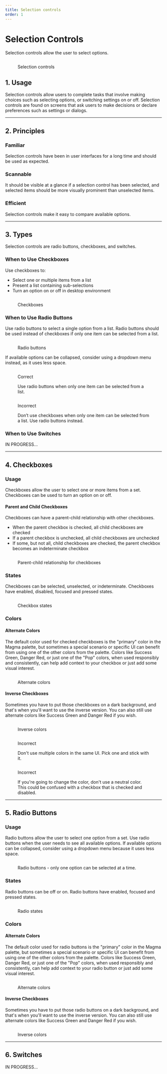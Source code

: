 ```yaml
---
title: Selection controls
order: 1
---
```



# Selection Controls
Selection controls allow the user to select options.

<figure>
  <div class="image-container">
    <img src="../../images/selection-controls/Selection-controls.png" alt="" />
  </div>
  <figcaption>
    <p>Selection controls</p>
  </figcaption>
</figure>

## 1. Usage
Selection controls allow users to complete tasks that involve making choices such as selecting options, or switching settings on or off. Selection controls are found on screens that ask users to make decisions or declare preferences such as settings or dialogs.

<hr class="article-divider" />

## 2. Principles
### Familiar
Selection controls have been in user interfaces for a long time and should be used as expected.
### Scannable
It should be visible at a glance if a selection control has been selected, and selected items should be more visually prominent than unselected items.
### Efficient
Selection controls make it easy to compare available options.

<hr class="article-divider" />

## 3. Types
Selection controls are radio buttons, checkboxes, and switches.

### When to Use Checkboxes
Use checkboxes to:
* Select one or multiple items from a list
* Present a list containing sub-selections
* Turn an option on or off in desktop environment

<figure>
  <div class="image-container">
    <img src="../../images/selection-controls/Checkbox-example.png" alt="" />
  </div>
  <figcaption>
    <p>Checkboxes</p>
  </figcaption>
</figure>

### When to Use Radio Buttons
Use radio buttons to select a single option from a list.  Radio buttons should be used instead of checkboxes if only one item can be selected from a list.

<figure>
  <div class="image-container">
    <img src="../../images/selection-controls/Radio-buttons-example.png" alt="" />
  </div>
  <figcaption>
    <p>Radio buttons</p>
  </figcaption>
</figure>

If available options can be collapsed, consider using a dropdown menu instead, as it uses less space.

<div class="two-col">
  <div class="row">
    <div class="col col-1">
      <figure>
        <img src="../../images/selection-controls/Radio-select-only-one.png" alt="" />
        <figcaption>
          <p class="title title-correct">Correct</p>
          <p>Use radio buttons when only one item can be selected from a list.</p>
        </figcaption>
      </figure>
    </div>
    <div class="col col-2">
      <figure>
        <img src="../../images/selection-controls/Radio-select-only-one-incorrect.png" alt="" />
        <figcaption>
          <p class="title title-incorrect">Incorrect</p>
          <p>Don’t use checkboxes when only one item can be selected from a list. Use radio buttons instead.</p>
        </figcaption>
      </figure>
    </div>
  </div>
</div>

### When to Use Switches
IN PROGRESS...

<hr class="article-divider" />

## 4. Checkboxes

### Usage
Checkboxes allow the user to select one or more items from a set. Checkboxes can be used to turn an option on or off.

#### Parent and Child Checkboxes
Checkboxes can have a parent-child relationship with other checkboxes.
* When the parent checkbox is checked, all child checkboxes are checked
* If a parent checkbox is unchecked, all child checkboxes are unchecked
* If some, but not all, child checkboxes are checked, the parent checkbox becomes an indeterminate checkbox

<figure>
  <div class="image-container">
    <img src="../../images/selection-controls/Checkbox-parent-child-example.png" alt="" />
  </div>
  <figcaption>
    <p>Parent-child relationship for checkboxes</p>
  </figcaption>
</figure>

### States
Checkboxes can be selected, unselected, or indeterminate. Checkboxes have enabled, disabled, focused and pressed states.

<figure>
  <div class="image-container">
    <img src="../../images/selection-controls/Checkbox-states.png" alt="" />
  </div>
  <figcaption>
    <p>Checkbox states</p>
  </figcaption>
</figure>

### Colors
#### Alternate Colors
The default color used for checked checkboxes is the "primary" color in the Magma palette, but sometimes a special scenario or specific UI can benefit from using one of the other colors from the palette.  Colors like Success Green, Danger Red, or just one of the "Pop" colors, when used responsibly and consistently, can help add context to your checkbox or just add some visual interest.

<figure>
  <div class="image-container">
    <img src="../../images/selection-controls/Checkbox-alternate-colors.png" alt="" />
  </div>
  <figcaption>
    <p>Alternate colors</p>
  </figcaption>
</figure>

#### Inverse Checkboxes
Sometimes you have to put those checkboxes on a dark background, and that's when you'll want to use the inverse version.  You can also still use alternate colors like Success Green and Danger Red if you wish.

<figure>
  <div class="image-container">
    <img src="../../images/selection-controls/Checkbox-inverse.png" alt="" />
  </div>
  <figcaption>
    <p>Inverse colors</p>
  </figcaption>
</figure>

<div class="two-col">
  <div class="row">
    <div class="col col-1">
      <figure>
        <img src="../../images/selection-controls/Checkbox-incorrect-multi-color.png" alt="" />
        <figcaption>
          <p class="title title-incorrect">Incorrect</p>
          <p>Don't use multiple colors in the same UI.  Pick one and stick with it.</p>
        </figcaption>
      </figure>
    </div>
    <div class="col col-2">
      <figure>
        <img src="../../images/selection-controls/Checkbox-incorrect-neutral.png" alt="" />
        <figcaption>
          <p class="title title-incorrect">Incorrect</p>
          <p>If you're going to change the color, don't use a neutral color.  This could be confused with a checkbox that is checked and disabled.</p>
        </figcaption>
      </figure>
    </div>
  </div>
</div>


<hr class="article-divider" />

## 5. Radio Buttons

### Usage

Radio buttons allow the user to select one option from a set. Use radio buttons when the user needs to see all available options. If available options can be collapsed, consider using a dropdown menu because it uses less space.

<figure>
  <div class="image-container">
    <img src="../../images/selection-controls/Radio-example-2.png" alt="" />
  </div>
  <figcaption>
    <p>Radio buttons - only one option can be selected at a time.</p>
  </figcaption>
</figure>

### States
Radio buttons can be off or on. Radio buttons have enabled, focused and pressed states.

<figure>
  <div class="image-container">
    <img src="../../images/selection-controls/Radio-states.png" alt="" />
  </div>
  <figcaption>
    <p>Radio states</p>
  </figcaption>
</figure>

### Colors
#### Alternate Colors
The default color used for radio buttons is the "primary" color in the Magma palette, but sometimes a special scenario or specific UI can benefit from using one of the other colors from the palette.  Colors like Success Green, Danger Red, or just one of the "Pop" colors, when used responsibly and consistently, can help add context to your radio button or just add some visual interest.

<figure>
  <div class="image-container">
    <img src="../../images/selection-controls/Radio-alternate-colors.png" alt="" />
  </div>
  <figcaption>
    <p>Alternate colors</p>
  </figcaption>
</figure>

#### Inverse Checkboxes
Sometimes you have to put those radio buttons on a dark background, and that's when you'll want to use the inverse version.  You can also still use alternate colors like Success Green and Danger Red if you wish.

<figure>
  <div class="image-container">
    <img src="../../images/selection-controls/Radio-inverse.png" alt="" />
  </div>
  <figcaption>
    <p>Inverse colors</p>
  </figcaption>
</figure>

<hr class="article-divider" />

## 6. Switches

IN PROGRESS...
